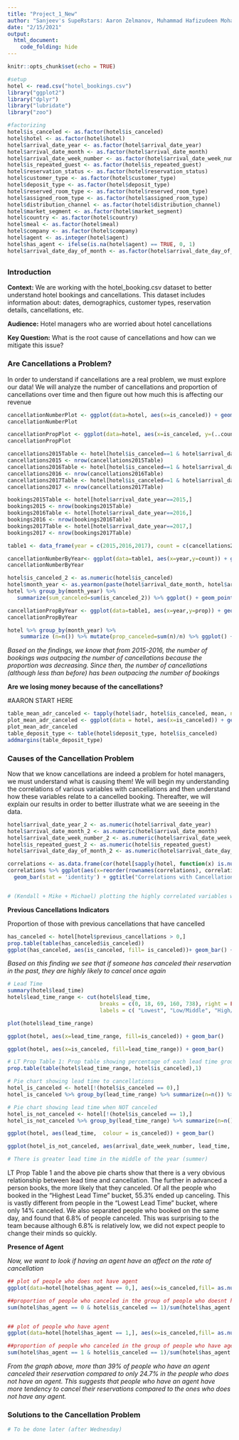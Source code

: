 ```yaml
---
title: "Project_1_New"
author: "Sanjeev's SupeRstars: Aaron Zelmanov, Muhammad Hafizudeen Mohamad Saman, Nakul Chadha, Kendall Cohen, Michael Geraci, Michael Zhang"
date: "2/15/2021"
output:
  html_document:
    code_folding: hide
---
```


```r
knitr::opts_chunk$set(echo = TRUE)

#setup 
hotel <- read.csv("hotel_bookings.csv")
library("ggplot2")
library("dplyr")
library("lubridate")
library("zoo")

#factorizing 
hotel$is_canceled <- as.factor(hotel$is_canceled)
hotel$hotel <- as.factor(hotel$hotel)
hotel$arrival_date_year <- as.factor(hotel$arrival_date_year)
hotel$arrival_date_month <- as.factor(hotel$arrival_date_month)
hotel$arrival_date_week_number <- as.factor(hotel$arrival_date_week_number)
hotel$is_repeated_guest <- as.factor(hotel$is_repeated_guest)
hotel$reservation_status <- as.factor(hotel$reservation_status)
hotel$customer_type <- as.factor(hotel$customer_type)
hotel$deposit_type <- as.factor(hotel$deposit_type)
hotel$reserved_room_type <- as.factor(hotel$reserved_room_type)
hotel$assigned_room_type <- as.factor(hotel$assigned_room_type)
hotel$distribution_channel <- as.factor(hotel$distribution_channel)
hotel$market_segment <- as.factor(hotel$market_segment)
hotel$country <- as.factor(hotel$country)
hotel$meal <- as.factor(hotel$meal)
hotel$company <- as.factor(hotel$company)
hotel$agent <- as.integer(hotel$agent)
hotel$has_agent <- ifelse(is.na(hotel$agent) == TRUE, 0, 1)
hotel$arrival_date_day_of_month <- as.factor(hotel$arrival_date_day_of_month)
```
## {.tabset}
### Introduction 

**Context:** We are working with the hotel_booking.csv dataset to better understand hotel bookings and cancellations. This dataset includes information about: dates, demographics, customer types, reservation details, cancellations, etc.

**Audience:** Hotel managers who are worried about hotel cancellations

**Key Question:** What is the root cause of cancellations and how can we mitigate this issue? 

### Are Cancellations a Problem? 
In order to understand if cancellations are a real problem, we must explore our data! We will analyze the number of cancellations and proportion of cancellations over time and then figure out how much this is affecting our revenue 

```r
cancellationNumberPlot <- ggplot(data=hotel, aes(x=is_canceled)) + geom_bar() + xlab("Not Cancelled or Cancelled") + ylab("Count") + ggtitle("Count of Reservations Not Cancelled vs Cancelled") + labs(caption=("Number of Cancellations = 44,224. Total reservations = 119,390")) + theme(plot.title = element_text(hjust = 0.5), plot.caption = element_text(hjust = 0.5))
cancellationNumberPlot 
```

```r
cancellationPropPlot <- ggplot(data=hotel, aes(x=is_canceled, y=(..count..)/sum(..count..) )) + geom_bar() + xlab("Not Cancelled or Cancelled") + ylab("Proportion") + ggtitle("Proportion of Reservations Not Cancelled vs Cancelled") + labs(caption=("More than a third of bookings (37%) were cancelled, which is a significant amount")) + theme(plot.title = element_text(hjust = 0.5), plot.caption = element_text(hjust = 0.5))
cancellationPropPlot
```

```r
cancellations2015Table <- hotel[hotel$is_canceled==1 & hotel$arrival_date_year==2015,]
cancellations2015 <- nrow(cancellations2015Table)
cancellations2016Table <- hotel[hotel$is_canceled==1 & hotel$arrival_date_year==2016,]
cancellations2016 <- nrow(cancellations2016Table)
cancellations2017Table <- hotel[hotel$is_canceled==1 & hotel$arrival_date_year==2017,]
cancellations2017 <- nrow(cancellations2017Table)

bookings2015Table <- hotel[hotel$arrival_date_year==2015,]
bookings2015 <- nrow(bookings2015Table)
bookings2016Table <- hotel[hotel$arrival_date_year==2016,]
bookings2016 <- nrow(bookings2016Table)
bookings2017Table <- hotel[hotel$arrival_date_year==2017,]
bookings2017 <- nrow(bookings2017Table)

table1 <- data_frame(year = c(2015,2016,2017), count = c(cancellations2015,cancellations2016,cancellations2017), prop = c(cancellations2015/bookings2015,cancellations2016/bookings2016,cancellations2017/bookings2017))

cancellationNumberByYear<- ggplot(data=table1, aes(x=year,y=count)) + geom_bar(stat='identity') + ggtitle("Number of Cancellations by Year") + labs(x="Year", y="Count",caption=("The number of cancellations increased from 2015 to 2016 but has decreased since then")) + theme(plot.title = element_text(hjust = 0.5), plot.caption = element_text(hjust = 0.5))
cancellationNumberByYear

hotel$is_canceled_2 <- as.numeric(hotel$is_canceled)
hotel$month_year <- as.yearmon(paste(hotel$arrival_date_month, hotel$arrival_date_year))
hotel %>% group_by(month_year) %>%
   summarize(sum_canceled=sum(is_canceled_2)) %>% ggplot() + geom_point(aes(x=month_year, y=sum_canceled)) + geom_line(aes(x=month_year, y=sum_canceled)) + ggtitle("Number of Cancellations by Month over Time") + labs(x="Month and Year", y="Count",caption=("The number of cancellations are variable (seasonality + idiosyncratic effects) but show a somewhat increasing trend")) + theme(plot.title = element_text(hjust = 0.5), plot.caption = element_text(hjust = 0.5))

cancellationPropByYear <- ggplot(data=table1, aes(x=year,y=prop)) + geom_bar(stat='identity') + ggtitle("Proportion of Cancellations by Year") + labs(x="Year", y="Proportion",caption=("The proportion of cancellations decreased from 2015 to 2016 but has slightly increased since then")) + theme(plot.title = element_text(hjust = 0.5), plot.caption = element_text(hjust = 0.5))
cancellationPropByYear

hotel %>% group_by(month_year) %>%
    summarize (n=n()) %>% mutate(prop_canceled=sum(n)/n) %>% ggplot() + geom_point(aes(x=month_year, y=prop_canceled)) + geom_line(aes(x=month_year, y=prop_canceled)) + ggtitle("Proportion of Cancellations by Month over Time") + labs(x="Month and Year", y="Proportion",caption=("The proportion of cancellations are also variable but show a somewhat decreasing trend")) + theme(plot.title = element_text(hjust = 0.5), plot.caption = element_text(hjust = 0.5))
```

*Based on the findings, we know that from 2015-2016, the number of bookings was outpacing the number of cancellations because the proportion was decreasing. Since then, the number of cancellations (although less than before) has been outpacing the number of bookings*

**Are we losing money because of the cancellations?**

#AARON START HERE
```r
table_mean_adr_canceled <- tapply(hotel$adr, hotel$is_canceled, mean, na.rm = TRUE)
plot_mean_adr_canceled <- ggplot(data = hotel, aes(x=is_canceled)) + geom_bar() + xlab("Not Cancelled or Cancelled") + ylab("ADR")+ ggtitle("Average ADR If Not Cancelled or Cancelled") + theme(plot.title = element_text(hjust = 0.5), plot.caption = element_text(hjust = 0.5)) + theme(plot.title = element_text(hjust = 0.5))
plot_mean_adr_canceled
table_deposit_type <- table(hotel$deposit_type, hotel$is_canceled)
addmargins(table_deposit_type)
```


### Causes of the Cancellation Problem 
Now that we know cancellations are indeed a problem for hotel managers, we must understand what is causing them! We will begin my understanding the correlations of various variables with cancellations and then understand how these variables relate to a cancelled booking. Thereafter, we will explain our results in order to better illustrate what we are seeeing in the data. 
```r
hotel$arrival_date_year_2 <- as.numeric(hotel$arrival_date_year)
hotel$arrival_date_month_2 <- as.numeric(hotel$arrival_date_month)
hotel$arrival_date_week_number_2 <- as.numeric(hotel$arrival_date_week_number)
hotel$is_repeated_guest_2 <- as.numeric(hotel$is_repeated_guest)
hotel$arrival_date_day_of_month_2 <- as.numeric(hotel$arrival_date_day_of_month)

correlations <- as.data.frame(cor(hotel[sapply(hotel, function(x) is.numeric(x))])[16,])
correlations %>% ggplot(aes(x=reorder(rownames(correlations), correlations[,1]), y=correlations[,1])) + 
  geom_bar(stat = 'identity') + ggtitle("Correlations with Cancellations") + labs(x="Variables", y="Cancellations",caption=("The bar graph above displays the hotel_bookings variables that have a correlation with cancellations in increasing order")) + theme(plot.title = element_text(hjust = 0.5), axis.text.x = element_text(angle = 90))


# (Kendall + Mike + Michael) plotting the highly correlated variables with cancellations and explaining the correlations. Then, buildiing additional graphs to further analyze
```

**Previous Cancellations Indicators**

Proportion of those with previous cancellations that have cancelled
``` r
has_canceled <- hotel[hotel$previous_cancellations > 0,]
prop.table(table(has_canceled$is_canceled))
ggplot(has_canceled, aes(is_canceled, fill= is_canceled))+ geom_bar() + labs(x="Canceled Reservation", y= "Count of Canceled Reservations") + ggtitle("Reservations canceled by those who have canceled in the past")

```

*Based on this finding we see that if someone has canceled their reservation in the past, they are highly likely to cancel once again*

```r
# Lead Time 
summary(hotel$lead_time)
hotel$lead_time_range <- cut(hotel$lead_time, 
                             breaks = c(0, 18, 69, 160, 738), right = FALSE, 
                             labels = c( "Lowest", "Low/Middle", "High/Middle", "Highest"))

plot(hotel$lead_time_range)

ggplot(hotel, aes(x=lead_time_range, fill=is_canceled)) + geom_bar()

ggplot(hotel, aes(x=is_canceled, fill=lead_time_range)) + geom_bar()

# LT Prop Table 1: Prop table showing percentage of each lead time group that canceled/ did not cancel. 1 indicates cancellation. 
prop.table(table(hotel$lead_time_range, hotel$is_canceled),1)

# Pie chart showing lead time to cancellations 
hotel_is_canceled <- hotel[!(hotel$is_canceled == 0),]
hotel_is_canceled %>% group_by(lead_time_range) %>% summarize(n=n()) %>% ggplot(aes("", n, fill = lead_time_range)) + geom_bar(stat = 'identity', width = 1, color = "white") + coord_polar("y", start = 0) + theme_void() + labs(title = "Lead Time When Guest Cancelled")

# Pie chart showing lead time when NOT canceled
hotel_is_not_canceled <- hotel[!(hotel$is_canceled == 1),]
hotel_is_not_canceled %>% group_by(lead_time_range) %>% summarize(n=n()) %>% ggplot(aes("", n, fill = lead_time_range)) + geom_bar(stat = 'identity', width = 1, color = "white") + coord_polar("y", start = 0) + theme_void() + labs(title = "Lead Time When Guest Did NOT Cancel")

ggplot(hotel, aes(lead_time,  colour = is_canceled)) + geom_bar()

ggplot(hotel_is_not_canceled, aes(arrival_date_week_number, lead_time,  colour = is_canceled)) + geom_point()

# There is greater lead time in the middle of the year (summer)


```
LT Prop Table 1 and the above pie charts show that there is a very obvious relationship between lead time and cancellation. The further in advanced a person books, the more likely that they canceled. Of all the people who booked in the "Highest Lead Time" bucket, 55.3% ended up canceling. This is vastly different from people in the "Lowest Lead Time" bucket, where only 14% canceled. We also separated people who booked on the same day, and found that 6.8% of people canceled. This was surprising to the team because although 6.8% is relatively low, we did not expect people to change their minds so quickly.

**Presence of Agent**

*Now, we want to look if having an agent have an affect on the rate of cancellation*
```r
## plot of people who does not have agent
ggplot(data=hotel[hotel$has_agent == 0,], aes(x=is_canceled,fill= as.numeric(is_canceled))) + ggtitle("People who Does not have Agent") + xlab("Cancelled Reservation") + geom_bar()

##proportion of people who canceled in the group of people who doesnt have agent
sum(hotel$has_agent == 0 & hotel$is_canceled == 1)/sum(hotel$has_agent == 0)


## plot of people who have agent
ggplot(data=hotel[hotel$has_agent == 1,], aes(x=is_canceled,fill= as.numeric(is_canceled))) + ggtitle("People who have Agent") + xlab("Cancelled Reservation") + geom_bar()

##proportion of people who canceled in the group of people who have agent
sum(hotel$has_agent == 1 & hotel$is_canceled == 1)/sum(hotel$has_agent == 1)
```
*From the graph above, more than 39% of people who have an agent canceled their reservation compared to only 24.7% in the people who does not have an agent. This suggests that people who have an agent have more tendency to cancel their reservations compared to the ones who does not have any agent.*

### Solutions to the Cancellation Problem
```r
# To be done later (after Wednesday)
```

